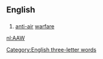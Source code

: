 ==English==

==={{initialism-old|en}}===
{{en-initialism}}

# {{context|military}} [[anti-air]] [[warfare]]

[[Category:English three-letter words]]

[[nl:AAW]]